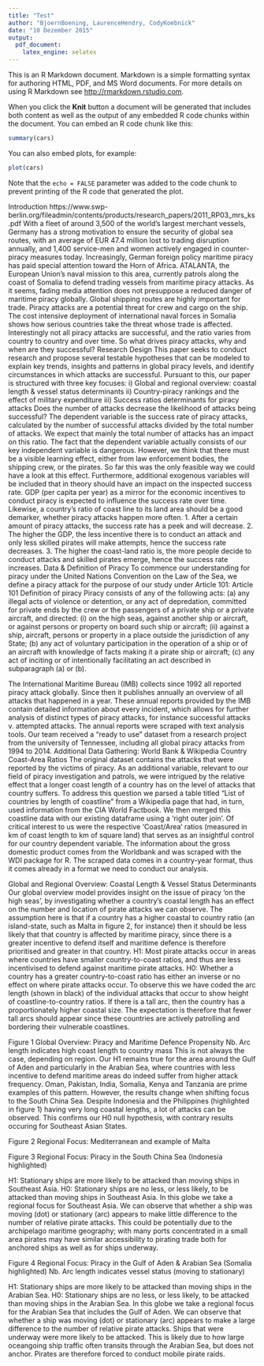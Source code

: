```yaml
---
title: "Test"
author: "BjoernBoening, LaurenceHendry, CodyKoebnick"
date: "10 Dezember 2015"
output: 
  pdf_document: 
    latex_engine: xelatex
---
```


This is an R Markdown document. Markdown is a simple formatting syntax for authoring HTML, PDF, and MS Word documents. For more details on using R Markdown see <http://rmarkdown.rstudio.com>.

When you click the **Knit** button a document will be generated that includes both content as well as the output of any embedded R code chunks within the document. You can embed an R code chunk like this:

```r
summary(cars)
```

You can also embed plots, for example:

```r
plot(cars)
```

Note that the `echo = FALSE` parameter was added to the code chunk to prevent printing of the R code that generated the plot.








Introduction
https://www.swp-berlin.org/fileadmin/contents/products/research_papers/2011_RP03_mrs_ks.pdf 
With a fleet of around 3,500 of the world’s largest merchant vessels, Germany has a strong motivation to ensure the security of global sea routes, with an average of EUR 47.4 million lost to trading disruption annually, and 1,400 service-men and women actively engaged in counter-piracy measures today. 
Increasingly, German foreign policy maritime piracy has paid special attention toward the Horn of Africa. ATALANTA, the European Union's naval mission to this area, currently patrols along the coast of Somalia to defend trading vessels from maritime piracy attacks. As it seems, fading media attention does not presuppose a reduced danger of maritime piracy globally.
Global shipping routes are highly important for trade. Piracy attacks are a potential threat for crew and cargo on the ship. The cost intensive deployment of international naval forces in Somalia shows how serious countries take the threat whose trade is affected. Interestingly not all piracy attacks are successful, and the ratio varies from country to country and over time. So what drives piracy attacks, why and when are they successful?
Research Design
This paper seeks to conduct research and propose several testable hypotheses that can be modeled to explain key trends, insights and patterns in global piracy levels, and identify circumstances in which attacks are successful.
Pursuant to this, our paper is structured with three key focuses:
i)	Global and regional overview: coastal length & vessel status determinants
ii)	Country-piracy rankings and the effect of military expenditure
iii)	Success ratios determinants for piracy attacks 
Does the number of attacks decrease the likelihood of attacks being successful?
The dependent variable is the success rate of piracy attacks, calculated by the number of successful attacks divided by the total number of attacks. We expect that mainly the total number of attacks has an impact on this ratio. The fact that the dependent variable actually consists of our key independent variable is dangerous. However, we think that there must be a visible learning effect, either from law enforcement bodies, the shipping crew, or the pirates. So far this was the only feasible way we could have a look at this effect.
Furthermore, additional exogenous variables will be included that in theory should have an impact on the inspected success rate. GDP (per capita per year) as a mirror for the economic incentives to conduct piracy is expected to influence the success rate over time. Likewise, a country's ratio of coast line to its land area should be a good demarker, whether piracy attacks happen more often.
1.	After a certain amount of piracy attacks, the success rate has a peek and will decrease.
2.	The higher the GDP, the less incentive there is to conduct an attack and only less skilled pirates will make attempts, hence the success rate decreases.
3.	The higher the coast-land ratio is, the more people decide to conduct attacks and skilled pirates emerge, hence the success rate increases.
Data & Definition of Piracy 
To commence our understanding for piracy under the United Nations Convention on the Law of the Sea, we define a piracy attack for the purpose of our study under Article 101:
Article 101 Definition of piracy Piracy consists of any of the following acts: 
(a) any illegal acts of violence or detention, or any act of depredation, committed for private ends by the crew or the passengers of a private ship or a private aircraft, and directed: (i) on the high seas, against another ship or aircraft, or against persons or property on board such ship or aircraft; (ii) against a ship, aircraft, persons or property in a place outside the jurisdiction of any State; 
(b) any act of voluntary participation in the operation of a ship or of an aircraft with knowledge of facts making it a pirate ship or aircraft; 
(c) any act of inciting or of intentionally facilitating an act described in subparagraph (a) or (b). 

The International Maritime Bureau (IMB) collects since 1992 all reported piracy attack globally. Since then it publishes annually an overview of all attacks that happened in a year. These annual reports provided by the IMB contain detailed information about every incident, which allows for further analysis of distinct types of piracy attacks, for instance successful attacks v. attempted attacks.
The annual reports were scraped with text analysis tools. Our team received a "ready to use" dataset from a research project from the university of Tennessee, including all global piracy attacks from 1994 to 2014.
Additional Data Gathering: World Bank & Wikipedia Country Coast-Area Ratios
The original dataset contains the attacks that were reported by the victims of piracy. As an additional variable, relevant to our field of piracy investigation and patrols, we were intrigued by the relative effect that a longer coast length of a country has on the level of attacks that country suffers. To address this question we parsed a table titled "List of countries by length of coastline" from a Wikipedia page that had, in turn, used information from the CIA World Factbook. We then merged this coastline data with our existing dataframe using a 'right outer join'.
Of critical interest to us were the respective 'Coast/Area' ratios (measured in km of coast length to km of square land) that serves as an insightful control for our country dependent variable.
The information about the gross domestic product comes from the Worldbank and was scraped with the WDI package for R. The scraped data comes in a country-year format, thus it comes already in a format we need to conduct our analysis.


Global and Regional Overview: Coastal Length & Vessel Status Determinants
Our global overview model provides insight on the issue of piracy 'on the high seas', by investigating whether a country's coastal length has an effect on the number and location of pirate attacks we can observe. The assumption here is that if a country has a higher coastal to country ratio (an island-state, such as Malta in figure 2, for instance) then it should be less likely that that country is affected by maritime piracy, since there is a greater incentive to defend itself and maritime defence is therefore prioritised and greater in that country.
H1: Most pirate attacks occur in areas where countries have smaller country-to-coast ratios, and thus are less incentivised to defend against maritime pirate attacks. 
H0: Whether a country has a greater country-to-coast ratio has either an inverse or no effect on where pirate attacks occur.
To observe this we have coded the arc length (shown in black) of the individual attacks that occur to show height of coastline-to-country ratios. If there is a tall arc, then the country has a proportionately higher coastal size. The expectation is therefore that fewer tall arcs should appear since these countries are actively patrolling and bordering their vulnerable coastlines.
 
Figure 1 Global Overview: Piracy and Maritime Defence Propensity
Nb. Arc length indicates high coast length to country mass
This is not always the case, depending on region. Our H1 remains true for the area around the Gulf of Aden and particularly in the Arabian Sea, where countries with less incentive to defend maritime areas do indeed suffer from higher attack frequency. Oman, Pakistan, India, Somalia, Kenya and Tanzania are prime examples of this pattern.
However, the results change when shifting focus to the South China Sea. Despite Indonesia and the Philippines (highlighted in figure 1) having very long coastal lengths, a lot of attacks can be observed. This confirms our H0 null hypothesis, with contrary results occuring for Southeast Asian States.

 
Figure 2 Regional Focus: Mediterranean and example of Malta



Figure 3 Regional Focus: Piracy in the South China Sea (Indonesia highlighted)

H1: Stationary ships are more likely to be attacked than moving ships in Southeast Asia. 
H0: Stationary ships are no less, or less likely, to be attacked than moving ships in Southeast Asia.
In this globe we take a regional focus for Southeast Asia. We can observe that whether a ship was moving (dot) or stationary (arc) appears to make little difference to the number of relative pirate attacks. This could be potentially due to the archipelago maritime geography; with many ports concentrated in a small area pirates may have similar accessibility to pirating trade both for anchored ships as well as for ships underway.

 
Figure 4 Regional Focus: Piracy in the Gulf of Aden & Arabian Sea (Somalia highlighted)
Nb. Arc length indicates vessel status (moving to stationary)

H1: Stationary ships are more likely to be attacked than moving ships in the Arabian Sea. 
H0: Stationary ships are no less, or less likely, to be attacked than moving ships in the Arabian Sea.
In this globe we take a regional focus for the Arabian Sea that includes the Gulf of Aden. We can observe that whether a ship was moving (dot) or stationary (arc) appears to make a large difference to the number of relative pirate attacks. Ships that were underway were more likely to be attacked. This is likely due to how large oceangoing ship traffic often transits through the Arabian Sea, but does not anchor. Pirates are therefore forced to conduct mobile pirate raids.

